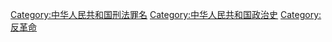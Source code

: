 {{Catmore}}

[[Category:中华人民共和国刑法罪名|Category:中华人民共和国刑法罪名]]
[[Category:中华人民共和国政治史|Category:中华人民共和国政治史]]
[[Category:反革命|Category:反革命]]